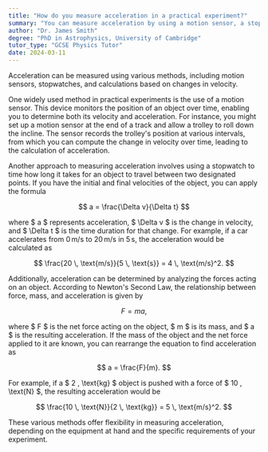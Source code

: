 ```yaml
---
title: "How do you measure acceleration in a practical experiment?"
summary: "You can measure acceleration by using a motion sensor, a stopwatch, or by calculating it from velocity changes."
author: "Dr. James Smith"
degree: "PhD in Astrophysics, University of Cambridge"
tutor_type: "GCSE Physics Tutor"
date: 2024-03-11
---
```


Acceleration can be measured using various methods, including motion sensors, stopwatches, and calculations based on changes in velocity.

One widely used method in practical experiments is the use of a motion sensor. This device monitors the position of an object over time, enabling you to determine both its velocity and acceleration. For instance, you might set up a motion sensor at the end of a track and allow a trolley to roll down the incline. The sensor records the trolley's position at various intervals, from which you can compute the change in velocity over time, leading to the calculation of acceleration.

Another approach to measuring acceleration involves using a stopwatch to time how long it takes for an object to travel between two designated points. If you have the initial and final velocities of the object, you can apply the formula 

$$
a = \frac{\Delta v}{\Delta t}
$$ 

where $ a $ represents acceleration, $ \Delta v $ is the change in velocity, and $ \Delta t $ is the time duration for that change. For example, if a car accelerates from $0 \, \text{m/s}$ to $20 \, \text{m/s}$ in $5 \, \text{s}$, the acceleration would be calculated as 

$$ 
\frac{20 \, \text{m/s}}{5 \, \text{s}} = 4 \, \text{m/s}^2. 
$$

Additionally, acceleration can be determined by analyzing the forces acting on an object. According to Newton's Second Law, the relationship between force, mass, and acceleration is given by 

$$
F = ma,
$$ 

where $ F $ is the net force acting on the object, $ m $ is its mass, and $ a $ is the resulting acceleration. If the mass of the object and the net force applied to it are known, you can rearrange the equation to find acceleration as 

$$
a = \frac{F}{m}.
$$ 

For example, if a $ 2 \, \text{kg} $ object is pushed with a force of $ 10 \, \text{N} $, the resulting acceleration would be 

$$
\frac{10 \, \text{N}}{2 \, \text{kg}} = 5 \, \text{m/s}^2. 
$$ 

These various methods offer flexibility in measuring acceleration, depending on the equipment at hand and the specific requirements of your experiment.
    